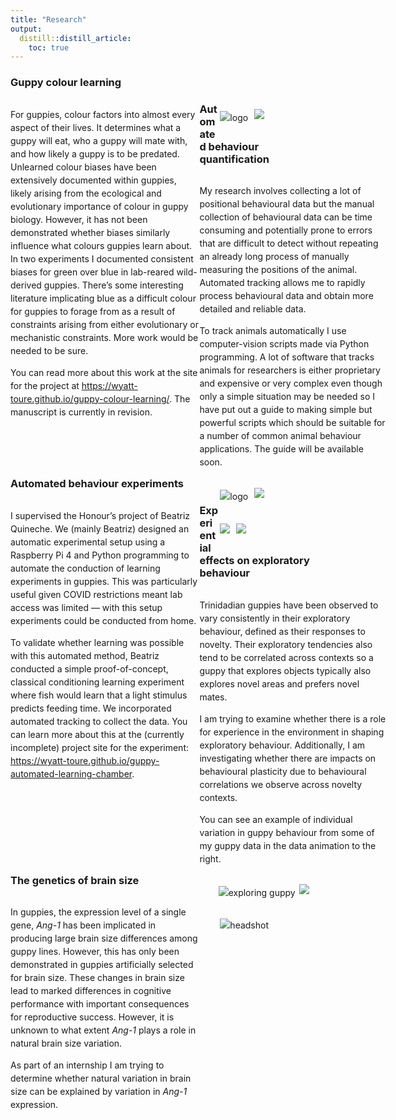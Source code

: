 ```yaml
---
title: "Research"
output:
  distill::distill_article:
    toc: true
---
```

<style>
  .column-left{
    float: left;         
    width: 50%;
    text-align: left;
  }
  
  .column-right{
    float: right;         
    width: 45%;
  }
  .me{
  max-width: 100%;
  margin: 1%;
}

  .guppy-img{
  max-width: 60%;
  margin: 0%;
  float: center;   
}

.container {
    margin-top: 0px;
    width: 120%;
}

p {
  line-height: 1.5;
}

</style>  

### Guppy colour learning
<div class="container">

<div class="row">
<div class="column-left">

For guppies, colour factors into almost every aspect of their lives. It
determines what a guppy will eat, who a guppy will mate with, and how likely a
guppy is to be predated. Unlearned colour biases have been extensively
documented within guppies, likely arising from the ecological and evolutionary
importance of colour in guppy biology. However, it has not been demonstrated
whether biases similarly influence what colours guppies learn about. In two
experiments I documented consistent biases for green over blue in lab-reared
wild-derived guppies. There's some interesting literature implicating blue as a
difficult colour for guppies to forage from as a result of constraints arising
from either evolutionary or mechanistic constraints. More work would be needed
to be sure.

You can read more about this work at the site for the project at
<https://wyatt-toure.github.io/guppy-colour-learning/>. The manuscript is
currently in revision.

</div>

<div class="column-right">
<img src="images/sample-colour-exp-footage.gif" alt="logo" class="me">
  <img src="images/index-animation.gif" class="me"/>
</div>
</div>
</div>

### Automated behaviour quantification
<div class="container">

<div class="row">
<div class="column-left">

My research involves collecting a lot of positional behavioural data but the
manual collection of behavioural data can be time consuming and potentially
prone to errors that are difficult to detect without repeating an already long
process of manually measuring the positions of the animal. Automated tracking
allows me to rapidly process behavioural data and obtain more detailed and
reliable data.

To track animals automatically I use computer-vision scripts made via Python
programming. A lot of software that tracks animals for researchers is either
proprietary and expensive or very complex even though only a simple situation
may be needed so I have put out a guide to making simple but powerful scripts
which should be suitable for a number of common animal behaviour applications.
The guide will be available soon.

</div>

<div class="column-right">
  <img src="images/tracking-guide-logo.png" alt="logo" class="me">
  <img src="images/tracking-guppy.gif" class="me" />
</div>
</div>
</div>

### Automated behaviour experiments
<div class="container">

<div class="row">
<div class="column-left">

I supervised the Honour's project of Beatriz Quineche. We (mainly Beatriz)
designed an automatic experimental setup using a Raspberry Pi 4 and Python
programming to automate the conduction of learning experiments in guppies. This
was particularly useful given COVID restrictions meant lab access was limited —
with this setup experiments could be conducted from home.

To validate whether learning was possible with this automated method, Beatriz
conducted a simple proof-of-concept, classical conditioning learning experiment
where fish would learn that a light stimulus predicts feeding time. We
incorporated automated tracking to collect the data. You can learn more about
this at the (currently incomplete) project site for the experiment:
<https://wyatt-toure.github.io/guppy-automated-learning-chamber>.

</div>

<div class="column-right">
<img src="images/GLoW-drawing.svg" class="me">
  <img src="images/guppy-learning-chamber-sample-trial.gif" class="me" />
</div>
</div>
</div>

### Experiential effects on exploratory behaviour
<div class="container">

<div class="row">
<div class="column-left">

Trinidadian guppies have been observed to vary consistently in their exploratory
behaviour, defined as their responses to novelty. Their exploratory tendencies
also tend to be correlated across contexts so a guppy that explores objects
typically also explores novel areas and prefers novel mates.

I am trying to examine whether there is a role for experience in the environment
in shaping exploratory behaviour. Additionally, I am investigating whether there
are impacts on behavioural plasticity due to behavioural correlations we observe
across novelty contexts.

You can see an example of individual variation in guppy behaviour from some of
my guppy data in the data animation to the right.
</div>

<div class="column-right">
  <img src="images/guppy-exploration.png" alt="exploring guppy" class="guppy-img">
  <img src="images/activity-baseline-data-animation.gif" class="me" />
</div>
</div>
</div>

### The genetics of brain size 
<div class="container">


<div class="row">
<div class="column-left">

In guppies, the expression level of a single gene, *Ang-1* has been implicated
in producing large brain size differences among guppy lines. However, this has
only been demonstrated in guppies artificially selected for brain size. These
changes in brain size lead to marked differences in cognitive performance with
important consequences for reproductive success. However, it is unknown to what
extent *Ang-1* plays a role in natural brain size variation. 

As part of an internship I am trying to determine whether natural variation in
brain size can be explained by variation in *Ang-1* expression.



</div>

<div class="column-right">
  <img src="images/brain-genetics.png" alt="headshot" class="me">
</div>
</div>
</div>



